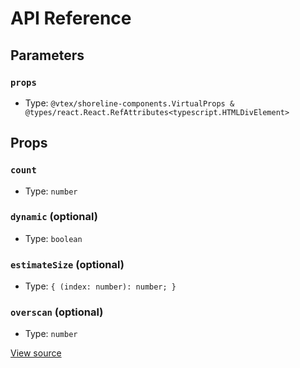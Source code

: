 # API Reference

## Parameters

### `props`

- Type: `@vtex/shoreline-components.VirtualProps & @types/react.React.RefAttributes<typescript.HTMLDivElement>`

## Props

### `count`

- Type: `number`

### `dynamic` (optional)

- Type: `boolean`

### `estimateSize` (optional)

- Type: `{ (index: number): number; }`

### `overscan` (optional)

- Type: `number`

[View source](https://github.com/vtex/shoreline/blob/4b310ee4d/packages/components/src/virtual/virtual.tsx#L13)
